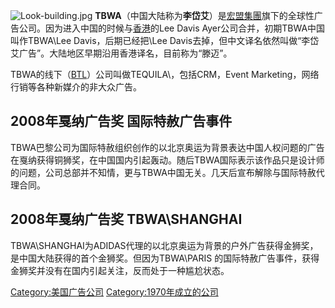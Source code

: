 {{unreferenced|time=2017-12-12T17:03:51+00:00}}
{{tone|time=2017-12-12T17:03:51+00:00}}
[[File:Look-building.jpg|thumb]]
'''TBWA'''（中国大陆称为'''李岱艾'''）是[[宏盟集團|宏盟集團]]旗下的全球性广告公司。因为进入中国的时候与[[香港|香港]]的Lee Davis Ayer公司合并，初期TBWA中国叫作TBWA\Lee Davis，后期已经把\Lee Davis去掉，但中文译名依然叫做“李岱艾广告”。大陆地区早期沿用香港译名，目前称为“滕迈”。

TBWA的线下（[[BTL|BTL]]）公司叫做TEQUILA\，包括CRM，Event Marketing，网络行销等各种新媒介的非大众广告。

== 2008年戛纳广告奖 国际特赦广告事件 ==
TBWA巴黎公司为国际特赦组织创作的以北京奥运为背景表达中国人权问题的广告在戛纳获得铜狮奖，在中国国内引起轰动。随后TBWA国际表示该作品只是设计师的问题，公司总部并不知情，更与TBWA中国无关。几天后宣布解除与国际特赦代理合同。

== 2008年戛纳广告奖 TBWA\SHANGHAI ==
TBWA\SHANGHAI为ADIDAS代理的以北京奥运为背景的户外广告获得金狮奖，是中国大陆获得的首个金狮奖。但因为TBWA\PARIS 的国际特赦广告事件，获得金狮奖并没有在国内引起关注，反而处于一种尴尬状态。

[[Category:美国广告公司|Category:美国广告公司]]
[[Category:1970年成立的公司|Category:1970年成立的公司]]